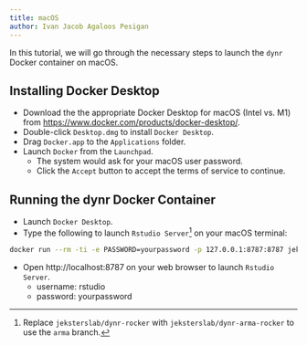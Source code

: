 ```yaml
---
title: macOS
author: Ivan Jacob Agaloos Pesigan
---
```


In this tutorial, we will go through the necessary steps to launch the `dynr` Docker container on macOS.

<!--
::: callout-note
For a better terminal experience, you can, optionally, install `iTerm2`.  
:::
-->

## Installing Docker Desktop

-  Download the the appropriate Docker Desktop for macOS (Intel vs. M1) from [https://www.docker.com/products/docker-desktop/](https://www.docker.com/products/docker-desktop/).
-  Double-click `Desktop.dmg` to install `Docker Desktop`.
-  Drag `Docker.app` to the `Applications` folder.
-  Launch `Docker` from the `Launchpad`.
    -  The system would ask for your macOS user password.
    -  Click the `Accept` button to accept the terms of service to continue.

## Running the dynr Docker Container

-  Launch `Docker Desktop`.
-  Type the following to launch `Rstudio Server`[^dynr-rocker-win10-2] on your macOS terminal:

[^dynr-rocker-win10-2]: Replace `jeksterslab/dynr-rocker` with `jeksterslab/dynr-arma-rocker` to use the `arma` branch.

```bash
docker run --rm -ti -e PASSWORD=yourpassword -p 127.0.0.1:8787:8787 jeksterslab/dynr-rocker
```

-  Open http://localhost:8787 on your web browser to launch `Rstudio Server`.
    -  username: rstudio
    -  password: yourpassword
